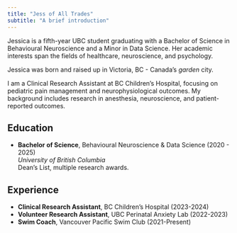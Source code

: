 ```yaml
---
title: "Jess of All Trades"
subtitle: "A brief introduction"
---
```


Jessica is a fifth-year UBC student graduating with a Bachelor of Science in Behavioural Neuroscience and a Minor in Data Science.
Her academic interests span the fields of healthcare, neuroscience, and psychology.

Jessica was born and raised up in Victoria, BC - Canada's *garden* city. 

I am a Clinical Research Assistant at BC Children’s Hospital, focusing on pediatric pain management and neurophysiological outcomes. My background includes research in anesthesia, neuroscience, and patient-reported outcomes.

## Education  
- **Bachelor of Science**, Behavioural Neuroscience & Data Science (2020 - 2025)  
  *University of British Columbia*  
  Dean’s List, multiple research awards.

## Experience  
- **Clinical Research Assistant**, BC Children's Hospital (2023-2024)  
- **Volunteer Research Assistant**, UBC Perinatal Anxiety Lab (2022-2023)  
- **Swim Coach**, Vancouver Pacific Swim Club (2021-Present)  